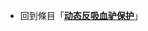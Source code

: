 {{LSR
| article = DLP库 (官方)
| latest_release_version = 44
| latest_release_date = {{Start date and age|2011|04|16}}
}}<noinclude>
*回到條目「'''[[动态反吸血驴保护]]'''」
[[Category:最新穩定版模板|{{SUBPAGENAME}}]]
</noinclude>